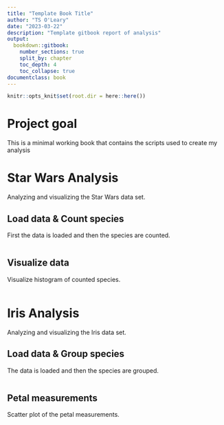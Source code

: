 ```yaml
---
title: "Template Book Title"
author: "TS O'Leary"
date: "2023-03-22"
description: "Template gitbook report of analysis"
output:
  bookdown::gitbook:
    number_sections: true
    split_by: chapter
    toc_depth: 4
    toc_collapse: true
documentclass: book
---
```


<!-- A quick note to myself about compiling the gitbook. Render this book by using the Knit button in RStudio. When updating the book and knitting again, it may be useful to remove all directories and previous files other than this index.Rmd file. That will avoid saving old files whose sections have been re-named and therefore no longer exist, etc.  -->

```r
knitr::opts_knit$set(root.dir = here::here())
```

# Project goal {-}

This is a minimal working book that contains the scripts used to create my analysis

# Star Wars Analysis

Analyzing and visualizing the Star Wars data set.

## Load data & Count species

First the data is loaded and then the species are counted.

<!-- If you want to include code but don't want to run it. You may use eval = FALSE in the chunk option. This will print, but not execute the code. -->

```r
```

## Visualize data

Visualize histogram of counted species.

```r
```

# Iris Analysis

Analyzing and visualizing the Iris data set.

## Load data & Group species

The data is loaded and then the species are grouped.

```r
```

## Petal measurements

Scatter plot of the petal measurements.

```r
```